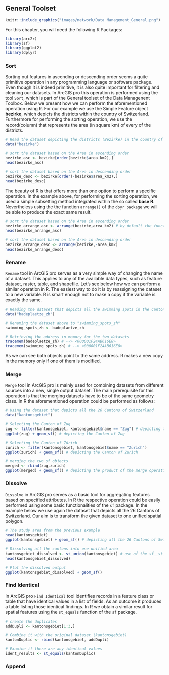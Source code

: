 
## General Toolset

```r
knitr::include_graphics("images/network/Data Management_General.png")
```

For this chapter, you will need the following R Packages:

```r
library(arc2r)
library(sf)
library(ggplot2)
library(dplyr)
```

### Sort

Sorting out features in ascending or descending order seems a quite primitive operation in any programming language or software package. Even though it is indeed primitive, it is also quite important for filtering and cleaning our datasets. In ArcGIS pro this operation is performed using the tool `Sort`, which is part of the General toolset of the Data Managenent Toolbox. Below we present how we can perform the aforementioned operation using R. For our example we use the Simple Feature object **bezirke**, which depicts the districts within the country of Switzerland. Furthermore for performing the sorting operation, we use the record(column) that represents the area (in square km) of every of the districts. 

```r

# Read the dataset depicting the districts (Bezirke) in the country of Switzerland
data("bezirke")

# sort the dataset based on the Area in ascending order
bezirke_asc <- bezirke[order(bezirke$area_km2),]
head(bezirke_asc)

# sort the dataset based on the Area in descending order
bezirke_desc <- bezirke[order(-bezirke$area_km2),] 
head(bezirke_desc)

```

The beauty of R is that offers more than one option to perform a specific operation. In the example above, for performing the sorting operation, we used a simple subsetting method integrated within the so called **base R**. Nevertheless using the the function `arrange()` of the `dpyr package` we will be able to produce the exact same result.  

```r

# sort the dataset based on the Area in ascending order
bezirke_arrange_asc <- arrange(bezirke,area_km2) # by default the function sorts in ascendind order
head(bezirke_arrange_asc)

# sort the dataset based on the Area in descending order
bezirke_arrange_desc <- arrange(bezirke,-area_km2)
head(bezirke_arrange_desc)
```


### Rename

`Rename` tool in ArcGIS pro serves as a very simple way of changing the name of a dataset. This applies to any of the available data types, such as feature dataset, raster, table, and shapefile. Let's see below how we can perform a similar operation in R. The easiest way to do it is by reassigning the dataset to a new variable. R is smart enough not to make a copy if the variable is exactly the same.

```r
# Reading the dataset that depicts all the swimming spots in the canton of Zurich
data("badeplaetze_zh")

# Renaming the dataset above to "swimming_spots_zh"
swimming_spots_zh <- badeplaetze_zh

# Retrieving the address in memory for the two datasets
tracemem(badeplaetze_zh) # --> <000001F24AB616E8>
tracemem(swimming_spots_zh) # --> <000001F24AB616E8>
```

As we can see both objects point to the same address. R makes a new copy in the memory only if one of them is modified.


### Merge

`Merge` tool in ArcGIS pro is mainly used for combining datasets from different sources into a new, single output dataset. The main prerequisite for this operation is that the merging datasets have to be of the same geometry class. In R the aforementioned operation could be performed as follows:

```r

# Using the dataset that depicts all the 26 Cantons of Switzerland
data("kantonsgebiet")

# Selecting the Canton of Zug
zug <- filter(kantonsgebiet, kantonsgebiet$name == "Zug") # depicting the Canton of Zug
ggplot(zug) + geom_sf() # depicting the Canton of Zug

# Selecting the Canton of Zürich
zurich <- filter(kantonsgebiet, kantonsgebiet$name == "Zürich")
ggplot(zurich) + geom_sf() # depicting the Canton of Zurich

# merging the two sf objects
merged <- rbind(zug,zurich)
ggplot(merged) + geom_sf() # depicting the product of the merge operation
```


### Dissolve

`Dissolve` in ArcGIS pro serves as a basic tool for aggregating features based on specified attributes. In R the respective operation could be easily performed using some basic functionalities of the `sf` package. In the example below we use again the dataset that depicts all the 26 Cantons of Switzerland. Our aim is to transform the given dataset to one unified spatial polygon.

```r

# The study area from the previous example
head(kantonsgebiet)
ggplot(kantonsgebiet) + geom_sf() # depicting all the 26 Cantons of Switzerland

# Dissolving all the cantons into one unified area
kantonsgebiet_dissolved <- st_union(kantonsgebiet) # use of the sf__st_union() function
head(kantonsgebiet_dissolved)

# Plot the dissolved output
ggplot(kantonsgebiet_dissolved) + geom_sf()

```


### Find Identical

In ArcGIS pro `Find Identical` tool identifies records in a feature class or table that have identical values in a list of fields. As an outcome it produces a table listing those identical findings. In R we obtain a similar result for spatial features using the `st_equals` function of the `sf` package.

```r
# create the duplicates
addDupli <- kantonsgebiet[1:3,]

# Combine it with the original dataset (kantonsgebiet)
kantonDuplic <- rbind(kantonsgebiet, addDupli)

# Examine if there are any identical values
ident_results <- st_equals(kantonDuplic)
```



### Append




 